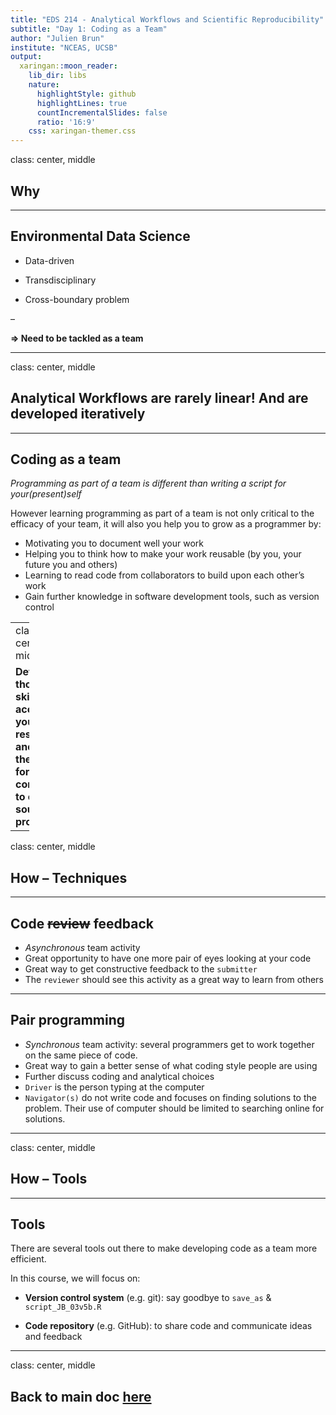 ```yaml
---
title: "EDS 214 - Analytical Workflows and Scientific Reproducibility"
subtitle: "Day 1: Coding as a Team"
author: "Julien Brun"
institute: "NCEAS, UCSB"
output:
  xaringan::moon_reader:
    lib_dir: libs
    nature:
      highlightStyle: github
      highlightLines: true
      countIncrementalSlides: false
      ratio: '16:9'
    css: xaringan-themer.css
---
```


class: center, middle

## Why

---

## Environmental Data Science

- Data-driven

- Transdisciplinary

- Cross-boundary problem

--

**=> Need to be tackled as a team**

---

class: center, middle

## Analytical Workflows are rarely linear! And are developed iteratively

---

## Coding as a team 

_Programming as part of a team is different than writing a script for your(present)self_

However learning programming as part of a team is not only critical to the efficacy of your team, it will also you help you to grow as a programmer by:

- Motivating you to document well your work
- Helping you to think how to make your work reusable (by you, your future you and others)
- Learning to read code from collaborators to build upon each other's work
- Gain further knowledge in software development tools, such as version control

---
class: center, middle

**Developing those skills will accelerate your research and open the door for you to contribute to open source projects**

---

class: center, middle

## How -- Techniques

---

## Code ~~review~~ feedback

- *Asynchronous* team activity 
- Great opportunity to have one more pair of eyes looking at your code
- Great way to get constructive feedback to the `submitter`
- The `reviewer` should see this activity as a great way to learn from others


---

## Pair programming

- *Synchronous* team activity: several programmers get to work together on the same piece of code. 
- Great way to gain a better sense of what coding style people are using 
- Further discuss coding and analytical choices 
- `Driver`  is the person typing at the computer 
- `Navigator(s)`  do not write code and focuses on finding solutions to the problem. Their use of computer should be limited to searching online for solutions.

---

class: center, middle

## How -- Tools

---

## Tools

There are several tools out there to make developing code as a team more efficient. 

In this course, we will focus on:

- **Version control system** (e.g. git): say goodbye to `save_as` &  `script_JB_03v5b.R`

- **Code repository** (e.g. GitHub): to share code and communicate ideas and feedback

---

class: center, middle

## Back to main doc [here](https://brunj7.github.io/EDS-214-analytical-workflows/day_2.html)


